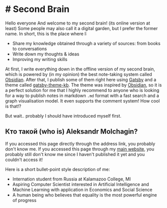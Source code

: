 # # Second Brain



Hello everyone <Emoji name="waving-hand-152"/> And welcome to my second brain! (its online version at least) Some people may also call it a digital garden, but I prefer the former name. In short, this is the place where I:
 - Share my knowledge obtained through a variety of sources: from books to conversations
 - Write down my thoughts & ideas
 - Improving my writing skills

At first, I write everything down in the offline version of my second brain, which is powered by (in my opinion) the best note-taking system called [Obsidian](https://obsidian.md). After that, I publish some of them right here using [Gatsby](https://www.gatsbyjs.com) and a theme called [gatsby-theme-kb](https://github.com/hikerpig/gatsby-project-kb). The theme was inspired by [Obsidian](https://obsidian.md), so it is a perfect solution for me that I highly recommend to anyone who is looking for a way to publish notes in markdown `.md` format with a fast search and a graph visualisation model. It even supports the comment system! How cool is that!? <Emoji name="grinning-face-with-big-eyes-2"/>

But wait.. probably I should have introduced myself first. <Emoji name="thinking-face-32"/>

## Кто такой (who is) Aleksandr Molchagin?

If you accessed this page directly through the address link, you probably don't know me. If you accessed this page through my [main website](https://aleksandrmolchagin.com), you probably still don't know me since I haven't published it yet and you couldn't access it! 

Here is a short bullet-point style description of me:

- Internation student from Russia at Kalamazoo College, MI <Emoji name="flag-russia"/> <Emoji name="flag-usa"/>
- Aspiring Computer Scientist interested in Artificial Intelligence and Machine Learning with application in Economics and Social Science <Emoji name="computer"/> <Emoji name="scientist"/>
- A human being who believes that equality is the most powerful engine of progress <Emoji name="man-tipping-hand"/> <Emoji name="chart-increasing"/>